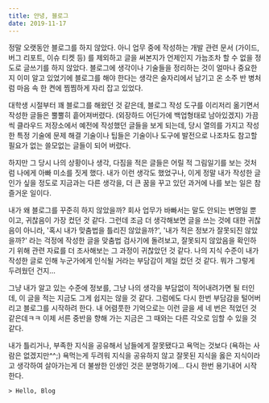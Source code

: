 ```yaml
---
title: 안녕, 블로그
date: 2019-11-17
---
```


정말 오랫동안 블로그를 하지 않았다. 아니 업무 중에 작성하는 개발 관련 문서 (가이드, 버그 리포트, 이슈 티켓 등) 를 제외하고 글을 써본지가 언제인지 가늠조차 할 수 없을 정도로 글쓰기를 하지 않았다. 블로그에 생각이나 기술들을 정리하는 것이 얼마나 중요한지 이미 알고 있었기에 블로그를 해야 한다는 생각은 술자리에서 남기고 온 소주 반 병처럼 마음 속 한 켠에 찜찜하게 자리 잡고 있었다.

대학생 시절부터 꽤 블로그를 해왔던 것 같은데, 블로그 작성 도구를 이리저리 옮기면서 작성한 글들은 뿔뿔히 흩어져버렸다. (외장하드 어딘가에 백업형태로 남아있겠지) 가끔씩 클라우드 저장소에서 예전에 작성했던 글들을 보게 되는데, 당시 열의를 가지고 작성한 특정 기술에 문제 해결 기술이나 팁들은 기술이나 도구에 발전으로 나조차도 참고할 필요가 없는 쓸모없는 글들이 되어 버렸다.

하지만 그 당시 나의 상황이나 생각, 다짐을 적은 글들은 어릴 적 그림일기를 보는 것처럼 나에게 아빠 미소를 짓게 했다. 내가 이런 생각도 했었구나, 이게 정말 내가 작성한 글인가 싶을 정도로 지금과는 다른 생각을, 더 큰 꿈을 꾸고 있던 과거에 나를 보는 일은 참 즐거운 일이다.

내가 왜 블로그를 꾸준히 하지 않았을까? 회사 업무가 바빠서는 말도 안되는 변명일 뿐이고, 귀찮음이 가장 컸던 것 같다. 그런데 조금 더 생각해보면 글을 쓰는 것에 대한 귀찮음이 아니라, '혹시 내가 맞춤법을 틀리진 않았을까?', '내가 적은 정보가 잘못되진 않았을까?' 라는 걱정에 작성한 글을 맞춤법 검사기에 돌려보고, 잘못되지 않았음을 확인하기 위해 관련 자료를 더 조사해보는 그 과정이 귀찮았던 것 같다. 나의 지식 수준이 내가 작성한 글로 인해 누군가에게 인식될 거라는 부담감이 제일 컸던 것 같다. 뭐가 그렇게 두려웠던 건지...

그냥 내가 알고 있는 수준에 정보를, 그냥 나의 생각을 부담없이 적어내려가면 될 터인데, 이 글을 적는 지금도 그게 쉽지는 않을 것 같다. 그럼에도 다시 한번 부담감을 털어버리고 블로그를 시작하려 한다. 내 어렴풋한 기억으로는 이런 글을 세 네 번은 적었던 것 같은데ㅋㅋ 이제 서른 중반을 향해 가는 지금은 그 때와는 다른 각오로 임할 수 있을 것 같다.

내가 틀리거나, 부족한 지식을 공유해서 남들에게 잘못됐다고 욕먹는 것보다 (욕하는 사람은 없겠지만^^;) 욕먹는게 두려워 지식을 공유하지 않고 잘못된 지식을 옳은 지식이라고 생각하여 살아가는게 더 불쌍한 인생인 것은 분명하기에... 다시 한번 용기내어 시작한다.

```
> Hello, Blog
```
